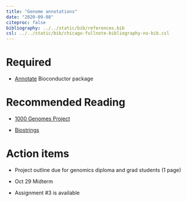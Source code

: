 ```yaml
---
title: "Genome annotations"
date: "2020-09-08"
citeproc: false
bibliography: ../../static/bib/references.bib
csl: ../../static/bib/chicago-fullnote-bibliography-no-bib.csl
--- 
```



# Required 

- [Annotate](https://www.bioconductor.org/packages/release/bioc/vignettes/annotate/inst/doc/annotate.pdf) Bioconductor package

# Recommended Reading

- [1000 Genomes Project](https://www.internationalgenome.org/)

- [Biostrings](https://web.stanford.edu/class/bios221/labs/biostrings/lab_1_biostrings.html)

# Action items  

-  Project outline due for genomics diploma and grad students (1 page)

- Oct 29 Midterm

- Assignment #3 is available



